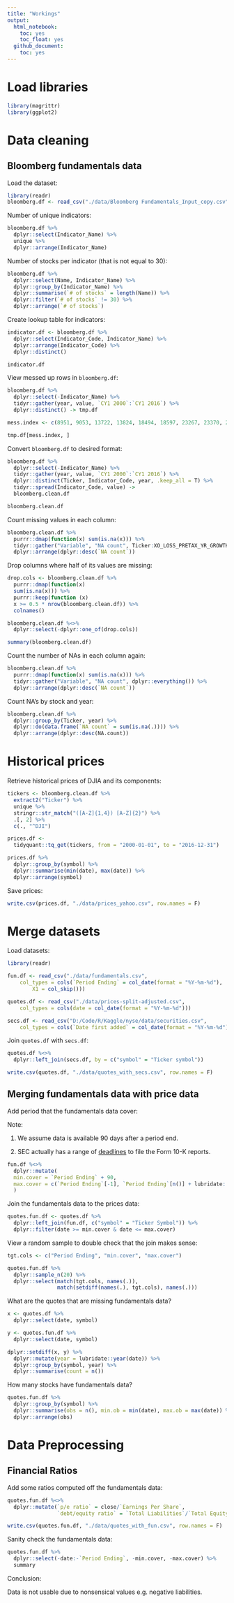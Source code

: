 ```yaml
---
title: "Workings"
output:
  html_notebook:
    toc: yes
    toc_float: yes
  github_document:
    toc: yes
---
```


# Load libraries
```r
library(magrittr)
library(ggplot2)
```

# Data cleaning
## Bloomberg fundamentals data
Load the dataset:
```r
library(readr)
bloomberg.df <- read_csv("./data/Bloomberg Fundamentals_Input_copy.csv", na = c("#N/A N/A"))
```
Number of unique indicators:
```r
bloomberg.df %>%
  dplyr::select(Indicator_Name) %>%
  unique %>%
  dplyr::arrange(Indicator_Name)
```
Number of stocks per indicator (that is not equal to 30):
```r
bloomberg.df %>%
  dplyr::select(Name, Indicator_Name) %>%
  dplyr::group_by(Indicator_Name) %>%
  dplyr::summarise(`# of stocks` = length(Name)) %>%
  dplyr::filter(`# of stocks` != 30) %>%
  dplyr::arrange(`# of stocks`)
```
Create lookup table for indicators:
```r
indicator.df <- bloomberg.df %>%
  dplyr::select(Indicator_Code, Indicator_Name) %>%
  dplyr::arrange(Indicator_Code) %>%
  dplyr::distinct()

indicator.df
```

View messed up rows in  `bloomberg.df`:
```r
bloomberg.df %>%
  dplyr::select(-Indicator_Name) %>%
  tidyr::gather(year, value, `CY1 2000`:`CY1 2016`) %>%
  dplyr::distinct() -> tmp.df

mess.index <- c(8951, 9053, 13722, 13824, 18494, 18597, 23267, 23370, 28040, 28143, 32813, 32914, 37584, 37685, 42355, 42456, 47126, 47227, 51897, 52000, 56670, 56772, 8960, 9052, 13731, 13823, 18503, 18596, 23276, 23369, 28049, 28142, 32822, 32913, 37593, 37684, 42364, 42455, 47135, 47226, 51906, 51999, 56679, 56771, 8963, 8973, 13734, 13744, 18506, 18516, 23279, 23289, 28052, 28062, 32825, 32835, 37596, 37606, 42367, 42377, 47138, 47148, 51909, 51919, 56682, 56692, 79325, 79420, 79499, 79594, 79835, 79931, 4138, 4223, 8906, 8992, 13678, 13763, 18449, 18535, 23222, 23308, 27995, 28081, 32768, 32854, 37539, 37625, 42310, 42396, 47081, 47167, 51852, 51938, 56625, 56711, 4246, 4266, 9015, 9035, 13786, 13807, 18558, 18579, 23331, 23352, 28104, 28125, 32877, 32896, 37648, 37667, 42419, 42438, 47190, 47209, 51961, 51982, 79329, 79481, 79503, 79654)

tmp.df[mess.index, ]
```

Convert `bloomberg.df` to desired format:
```r
bloomberg.df %>%
  dplyr::select(-Indicator_Name) %>%
  tidyr::gather(year, value, `CY1 2000`:`CY1 2016`) %>%
  dplyr::distinct(Ticker, Indicator_Code, year, .keep_all = T) %>%
  tidyr::spread(Indicator_Code, value) ->
  bloomberg.clean.df

bloomberg.clean.df
```
Count missing values in each column:
```r
bloomberg.clean.df %>%
  purrr::dmap(function(x) sum(is.na(x))) %>%
  tidyr::gather("Variable", "NA count", Ticker:XO_LOSS_PRETAX_YR_GROWTH) %>%
  dplyr::arrange(dplyr::desc(`NA count`))
```
Drop columns where half of its values are missing:
```r
drop.cols <- bloomberg.clean.df %>%
  purrr::dmap(function(x)
  sum(is.na(x))) %>%
  purrr::keep(function (x)
  x >= 0.5 * nrow(bloomberg.clean.df)) %>%
  colnames()

bloomberg.clean.df %<>%
  dplyr::select(-dplyr::one_of(drop.cols))

summary(bloomberg.clean.df)
```
Count the number of NAs in each column again:
```r
bloomberg.clean.df %>%
  purrr::dmap(function(x) sum(is.na(x))) %>%
  tidyr::gather("Variable", "NA count", dplyr::everything()) %>%
  dplyr::arrange(dplyr::desc(`NA count`))
```
Count NA's by stock and year:
```r
bloomberg.clean.df %>%
  dplyr::group_by(Ticker, year) %>%
  dplyr::do(data.frame(`NA count` = sum(is.na(.)))) %>%
  dplyr::arrange(dplyr::desc(NA.count))
```
# Historical prices
Retrieve historical prices of DJIA and its components:
```r
tickers <- bloomberg.clean.df %>%
  extract2("Ticker") %>%
  unique %>%
  stringr::str_match("([A-Z]{1,4}) [A-Z]{2}") %>%
  .[, 2] %>%
  c(., "^DJI")

prices.df <-
  tidyquant::tq_get(tickers, from = "2000-01-01", to = "2016-12-31")

prices.df %>%
  dplyr::group_by(symbol) %>%
  dplyr::summarise(min(date), max(date)) %>%
  dplyr::arrange(symbol)

```

Save prices:
```r
write.csv(prices.df, "./data/prices_yahoo.csv", row.names = F)
```

# Merge datasets
Load datasets:
```r
library(readr)

fun.df <- read_csv("./data/fundamentals.csv", 
    col_types = cols(`Period Ending` = col_date(format = "%Y-%m-%d"), 
        X1 = col_skip()))

quotes.df <- read_csv("./data/prices-split-adjusted.csv", 
    col_types = cols(date = col_date(format = "%Y-%m-%d")))

secs.df <- read_csv("D:/Code/R/Kaggle/nyse/data/securities.csv", 
    col_types = cols(`Date first added` = col_date(format = "%Y-%m-%d")))
```
Join `quotes.df` with `secs.df`:
```r
quotes.df %<>%
  dplyr::left_join(secs.df, by = c("symbol" = "Ticker symbol"))

write.csv(quotes.df, "./data/quotes_with_secs.csv", row.names = F)
```

## Merging fundamentals data with price data
Add period that the fundamentals data cover:

Note:

1. We assume data is available 90 days after a period end.

2. SEC actually has a range of [deadlines](https://en.wikipedia.org/wiki/Form_10-K#Filing_deadlines) to file the Form 10-K reports.
```r
fun.df %<>%
  dplyr::mutate(
  min.cover = `Period Ending` + 90,
  max.cover = c(`Period Ending`[-1], `Period Ending`[n()] + lubridate::dyears(1)) + 90
  )
```

Join the fundamentals data to the prices data:
```r
quotes.fun.df <- quotes.df %>%
  dplyr::left_join(fun.df, c("symbol" = "Ticker Symbol")) %>%
  dplyr::filter(date >= min.cover & date <= max.cover)

```

View a random sample to double check that the join makes sense:
```r
tgt.cols <- c("Period Ending", "min.cover", "max.cover")

quotes.fun.df %>%
  dplyr::sample_n(20) %>%
  dplyr::select(match(tgt.cols, names(.)),
                match(setdiff(names(.), tgt.cols), names(.)))
```

What are the quotes that are missing fundamentals data?
```r
x <- quotes.df %>%
  dplyr::select(date, symbol)

y <- quotes.fun.df %>%
  dplyr::select(date, symbol)

dplyr::setdiff(x, y) %>%
  dplyr::mutate(year = lubridate::year(date)) %>%
  dplyr::group_by(symbol, year) %>%
  dplyr::summarise(count = n())
```

How many stocks have fundamentals data?
```r
quotes.fun.df %>%
  dplyr::group_by(symbol) %>%
  dplyr::summarise(obs = n(), min.ob = min(date), max.ob = max(date)) %>%
  dplyr::arrange(obs) 
```

# Data Preprocessing
## Financial Ratios
Add some ratios computed off the fundamentals data:
```r
quotes.fun.df %<>%
  dplyr::mutate(`p/e ratio` = close/`Earnings Per Share`,
                `debt/equity ratio` = `Total Liabilities`/`Total Equity`)

write.csv(quotes.fun.df, "./data/quotes_with_fun.csv", row.names = F)

```

Sanity check the fundamentals data:
```r
quotes.fun.df %>%
  dplyr::select(-date:-`Period Ending`, -min.cover, -max.cover) %>%
  summary
```

Conclusion:

Data is not usable due to nonsensical values e.g. negative liabilities.


